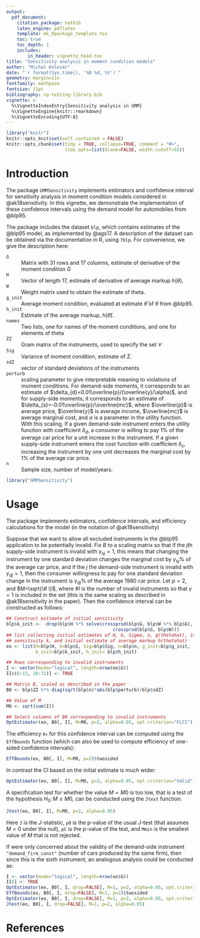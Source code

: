 ```yaml
---
output:
  pdf_document:
    citation_package: natbib
    latex_engine: pdflatex
    template: mk_Rpackage_template.tex
    toc: true
    toc_depth: 1
    includes:
        in_header: vignette_head.tex
title: "Sensitivity analysis in moment condition models"
author: "Michal Kolesár"
date: "`r format(Sys.time(), '%B %d, %Y')`"
geometry: margin=1in
fontfamily: mathpazo
fontsize: 11pt
bibliography: np-testing-library.bib
vignette: >
  %\VignetteIndexEntry{Sensitivity analysis in GMM}
  %\VignetteEngine{knitr::rmarkdown}
  %\VignetteEncoding{UTF-8}
---
```


<!-- Other pdf_document options: keep_tex: true -->



```r
library("knitr")
knitr::opts_knit$set(self.contained = FALSE)
knitr::opts_chunk$set(tidy = TRUE, collapse=TRUE, comment = "#>",
                      tidy.opts=list(blank=FALSE, width.cutoff=55))
```

# Introduction


The package `GMMSensitivity` implements estimators and confidence interval for
sensitivity analysis in moment condition models considered in @ak18sensitivity.
In this vignette, we demonstrate the implementation of these confidence
intervals using the demand model for automobiles from  @blp95.

The package includes the dataset `blp`, which contains estimates of the @blp95
 model, as implemented by @ags17. A description of the dataset can be obtained via the documentation in R, using `?blp`. For convenience, we give the description here:

`G`
: Matrix with 31 rows and 17 columns, estimate of derivative of the moment condition $G$

`H`
: Vector of length 17, estimate of derivative of average markup $h(\theta)$.

`W`
: Weight matrix used to obtain the estimate of theta.

`g_init`
: Average moment condition, evaluated at estimate $\hat{\theta}$ of $\theta$
 from @blp95.

`h_init`
: Estimate of the average markup, $h(\hat{\theta})$.

`names`
: Two lists, one for names of the moment conditions, and one for elements of theta

`ZZ`
: Gram matrix of the instruments, used to specify the set $\mathcal{C}$

`Sig`
: Variance of moment condition, estimate of $\Sigma$.

`sdZ`
: vector of standard deviations of the instruments

`perturb`
: scaling parameter to give interpretable meaning to violations of moment
 conditions. For demand-side moments, it corresponds to an estimate of $\delta_{d}=0.01\overline{p}/(\overline{y}/\alpha)$, and for supply-side moments, it corresponds to an estimate of $\delta_{s}=-0.01\overline{p}/\overline{mc}$, where $\overline{p}$ is average price, $\overline{y}$ is average income, $\overline{mc}$ is average marginal cost, and $\alpha$ is a parameter in the utility function. With this scaling, if a given demand-side instrument enters the utility function with coefficient $\delta_{d}$, a consumer is willing to pay 1\% of the average car price for a unit increase in the instrument. If a given supply-side instrument enters the cost function with coefficient $\delta_s$, increasing the instrument by one unit decreases the marginal cost by 1\% of the average car price.

`n`
: Sample size, number of model/years.


```r
library("GMMSensitivity")
```

# Usage

The package implements estimators, confidence intervals, and efficiency
calculations for the model (in the notation of @ak18sensitivity)
\begin{equation*}
g(\theta_{0})=c,\quad c=B\gamma,\quad \norm{\gamma}_{p}\leq M.
\end{equation*}

Suppose that we want to allow all excluded instruments in the @blp95 application
 to be potentially invalid. Fix $B$ to a scaling matrix so that if the $j$th
 supply-side instrument is invalid with $\gamma_{sj}=1$, this means that
 changing the instrument by one standard deviation changes the marginal cost by
 $\gamma_{sj}$\% of the average car price, and if the $j$ the demand-side
 instrument is invalid with $\gamma_{dj}=1$, then the consumer
 willingness to pay for one standard deviation change in the instrument
 is $\gamma_{dj}\%$ of the average 1980 car price. Let $p=2$, and $M=\sqrt{\# I}$,
 where $\#I$ is the number of invalid instruments so that $\gamma=1$ is included
 in the set (this is the same scaling as described in @ak18sensitivity in the
 paper). Then the confidence interval can be constructed as follows:

```r
## Construct estimate of initial sensitivity
blp$k_init <- -drop(blp$H %*% solve(crossprod(blp$G, blp$W %*% blp$G),
                                        crossprod(blp$G, blp$W)))
## list collecting initial estimates of H, G, Sigma, n, g(thetahat), initial
## sensitivity k, and initial estimate of average markup h(thetahat)
eo <- list(H=blp$H, G=blp$G, Sig=blp$Sig, n=blp$n, g_init=blp$g_init,
           k_init=blp$k_init, h_init= blp$h_init)

## Rows corresponding to invalid instruments
I <- vector(mode="logical", length=nrow(eo$G))
I[c(6:13, 20:31)] <- TRUE

## Matrix B, scaled as described in the paper
B0 <- blp$ZZ %*% diag(sqrt(blp$n)*abs(blp$perturb)/blp$sdZ)

## Value of M
M0 <- sqrt(sum(I))

## Select columns of B0 corresponding to invalid instruments
OptEstimator(eo, B0[, I], M=M0, p=2, alpha=0.05, opt.criterion="FLCI")
```

The efficiency $\kappa_{*}$ for this confidence interval can be computed using the
`EffBounds` function (which can also be used to compute efficiency of one-sided
confidence intervals):

```r
EffBounds(eo, B0[, I], M=M0, p=2)$twosided
```

In contrast the CI based on the initial estimate is much wider:
```r
OptEstimator(eo, B0[, I], M=M0, p=2, alpha=0.05, opt.criterion="Valid")
```

A specification test for whether the value $M=M0$ is too low, that is a test of
the hypothesis $H_0\colon M\leq M0$, can be conducted using the `Jtest`
function:

```r
Jtest(eo, B0[, I], M=M0, p=2, alpha=0.05)
```

Here `J` is the $J$-statistic, `p0` is the p-value of the usual $J$-test (that
assumes $M=0$ under the null), `pC` is the $p$-value of the test, and `Mmin` is
the smallest value of $M$ that is not rejected.

If were only concerned about the validity of the demand-side instrument
`"demand_firm_const"` (number of cars produced by the same firm), then since
this is the sixth instrument, an analogous analysis could be conducted as:

```r
I <- vector(mode="logical", length=nrow(eo$G))
I[6] <- TRUE
OptEstimator(eo, B0[, I, drop=FALSE], M=1, p=2, alpha=0.05, opt.criterion="FLCI")
EffBounds(eo, B0[, I, drop=FALSE], M=1, p=2)$twosided
OptEstimator(eo, B0[, I, drop=FALSE], M=1, p=2, alpha=0.05, opt.criterion="Valid")
Jtest(eo, B0[, I, drop=FALSE], M=1, p=2, alpha=0.05)
```

# References
